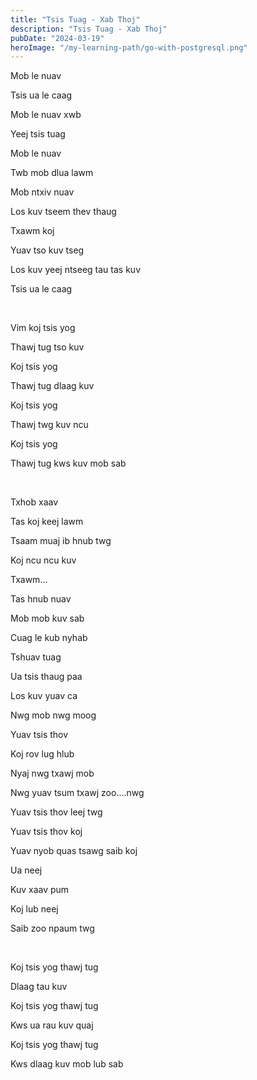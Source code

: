 ```yaml
---
title: "Tsis Tuag - Xab Thoj"
description: "Tsis Tuag - Xab Thoj"
pubDate: "2024-03-19"
heroImage: "/my-learning-path/go-with-postgresql.png"
---
```


Mob le nuav

Tsis ua le caag

Mob le nuav xwb

Yeej tsis tuag

Mob le nuav

Twb mob dlua lawm

Mob ntxiv nuav

Los kuv tseem thev thaug

Txawm koj

Yuav tso kuv tseg

Los kuv yeej ntseeg tau tas kuv

Tsis ua le caag

<br />

Vim koj tsis yog

Thawj tug tso kuv

Koj tsis yog

Thawj tug dlaag kuv

Koj tsis yog

Thawj twg kuv ncu

Koj tsis yog

Thawj tug kws kuv mob sab

<br />

Txhob xaav

Tas koj keej lawm

Tsaam muaj ib hnub twg

Koj ncu ncu kuv

Txawm...

Tas hnub nuav

Mob mob kuv sab

Cuag le kub nyhab

Tshuav tuag

Ua tsis thaug paa

Los kuv yuav ca

Nwg mob nwg moog

Yuav tsis thov

Koj rov lug hlub

Nyaj nwg txawj mob

Nwg yuav tsum txawj zoo....nwg

Yuav tsis thov leej twg

Yuav tsis thov koj

Yuav nyob quas tsawg saib koj

Ua neej

Kuv xaav pum

Koj lub neej

Saib zoo npaum twg

<br />

Koj tsis yog thawj tug

Dlaag tau kuv

Koj tsis yog thawj tug

Kws ua rau kuv quaj

Koj tsis yog thawj tug

Kws dlaag kuv mob lub sab
